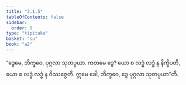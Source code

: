 ```yaml
---
title: "3.1.5"
tableOfContents: false
sidebar:
  order: 8
type: "tipitaka"
basket: "su"
book: "a2"
---
```



<DynamicBreadcrumb />

<Division number="123" book="a2">

<Paragraph number="208" book="a2">
“ဒွေမေ, ဘိက္ခဝေ, ပုဂ္ဂလာ သုတပ္ပယာ. ကတမေ ဒွေ? ယော စ လဒ္ဓံ လဒ္ဓံ န နိက္ခိပတိ, ယော စ လဒ္ဓံ လဒ္ဓံ န ဝိဿဇ္ဇေတိ. ဣမေ ခေါ, ဘိက္ခဝေ, ဒွေ ပုဂ္ဂလာ သုတပ္ပယာ”တိ.
</Paragraph>
</Division>